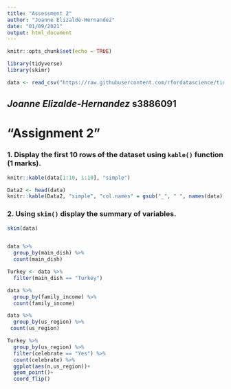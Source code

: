 ```yaml
---
title: "Assessment 2"
author: "Joanne Elizalde-Hernandez"
date: "01/09/2021"
output: html_document
---
```


```r
knitr::opts_chunk$set(echo = TRUE)

library(tidyverse)
library(skimr)

data <- read_csv("https://raw.githubusercontent.com/rfordatascience/tidytuesday/master/data/2018/2018-11-20/thanksgiving_meals.csv")

```
## *Joanne Elizalde-Hernandez*  **s3886091**

# "Assignment 2"

### 1. Display the first 10 rows of the dataset using `kable()` function (1 marks). 

```r

knitr::kable(data[1:10, 1:10], "simple")

Data2 <- head(data)
knitr::kable(Data2, "simple", "col.names" = gsub("_", " ", names(data)), align = "c", caption = NULL)
```

### 2. Using `skim()` display the summary of variables. 

```r
skim(data)


data %>% 
  group_by(main_dish) %>% 
  count(main_dish)

Turkey <- data %>% 
  filter(main_dish == "Turkey")

data %>% 
  group_by(family_income) %>% 
  count(family_income)

data %>% 
  group_by(us_region) %>% 
 count(us_region)

Turkey %>% 
  group_by(us_region) %>% 
  filter(celebrate == "Yes") %>% 
  count(celebrate) %>% 
  ggplot(aes(n,us_region))+
  geom_point()+
  coord_flip()

```


